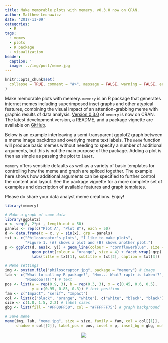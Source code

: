 ```yaml
---
title: Make memorable plots with memery. v0.3.0 now on CRAN.
author: Matthew Leonawicz
date: '2017-11-09'
categories:
  - R
tags:
  - memes
  - plots
  - R package
  - visualization
header:
  caption: ''
  image: ../img/post/meme.jpg
---
```


```r
knitr::opts_chunk$set(
  collapse = TRUE, comment = "#>", message = FALSE, warning = FALSE, error = FALSE, tidy = TRUE
)
```

Make memorable plots with memery. `memery` is an R package that generates internet memes including superimposed inset graphs and other atypical features, combining the visual impact of an attention-grabbing meme with graphic results of data analysis. [Version 0.3.0](https://cran.r-project.org/web/packages/memery/) of `memery` is now on CRAN. The latest development version, a README, and a package vignette are available on [GitHub](https://github.com/leonawicz/memery).

Below is an example interleaving a semi-transparent ggplot2 graph between a meme image backdrop and overlying meme text labels. The `meme` function will produce basic memes without needing to specify a number of additional arguments, but this is not the main purpose of the package. Adding a plot is then as simple as passing the plot to `inset`.

`memery` offers sensible defaults as well as a variety of basic templates for controlling how the meme and graph are spliced together. The example here shows how additional arguments can be specified to further control the content and layout. See the package vignette for a more complete set of examples and description of available features and graph templates.

Please do share your data analyst meme creations. Enjoy!

```r
library(memery)

# Make a graph of some data
library(ggplot2)
x <- seq(0, 2*pi , length.out = 50)
panels <- rep(c("Plot A", "Plot B"), each = 50)
d <- data.frame(x = x, y = sin(x), grp = panels)
txt <- c("Philosoraptor's plots", "I like to make plots",
         "Figure 1. (A) shows a plot and (B) shows another plot.")
p <- ggplot(d, aes(x, y)) + geom_line(colour = "cornflowerblue", size = 2) +
            geom_point(colour = "orange", size = 4) + facet_wrap(~grp) +
            labs(title = txt[1], subtitle = txt[2], caption = txt[3])

# Meme settings
img <- system.file("philosoraptor.jpg", package = "memery") # image
lab <- c("What to call my R package?", "Hmm... What? raptr is taken!?", 
         "Noooooo!!!!") # text
pos <- list(w = rep(0.9, 3), h = rep(0.3, 3), x = c(0.45, 0.6, 0.5),
            y = c(0.95, 0.85, 0.3)) # text position
fam <- c("Impact", "serif", "Impact")
col <- list(c("black", "orange", "white"), c("white", "black", "black"))
size <- c(1.8, 1.5, 2.2) # label sizes
gbg <- list(fill = "#FF00FF50", col = "#FFFFFF75") # graph background

# Save meme
meme(img, lab, "meme.jpg", size = size, family = fam, col = col[[1]],
     shadow = col[[2]], label_pos = pos, inset = p, inset_bg = gbg, mult = 2)
```

<p align="center"><img src="/img/post/meme.jpg"/></p>
